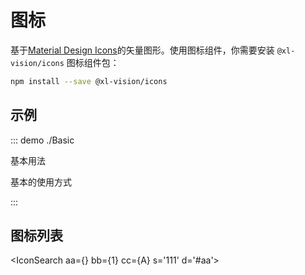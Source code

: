 

# 图标

基于[Material Design Icons](https://github.com/google/material-design-icons)的矢量图形。使用图标组件，你需要安装 `@xl-vision/icons` 图标组件包：

```bash
npm install --save @xl-vision/icons
```

## 示例

::: demo ./Basic

基本用法

基本的使用方式

:::

## 图标列表

<IconSearch aa={<D />} bb={1} cc={A} s='111' d='#aa'>
  <A />
</IconSearch>

